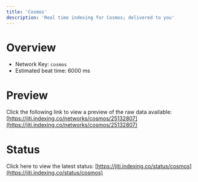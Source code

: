 ```yaml
---
title: 'Cosmos'
description: 'Real time indexing for Cosmos; delivered to you'
---
```


# Overview
- Network Key: `cosmos`
- Estimated beat time: 6000 ms

# Preview
Click the following link to view a preview of the raw data available: [https://jiti.indexing.co/networks/cosmos/25132807](https://jiti.indexing.co/networks/cosmos/25132807)

# Status
Click here to view the latest status: [https://jiti.indexing.co/status/cosmos](https://jiti.indexing.co/status/cosmos)
